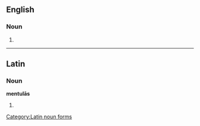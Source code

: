 ==English==

===Noun===
{{head|en|noun plural form}}

# {{plural of|mentula|lang=en}}

----

==Latin==

===Noun===
'''mentulās''' {{g|f}}

# {{inflection of|lang=la|mentula||acc|p}}

[[Category:Latin noun forms]]